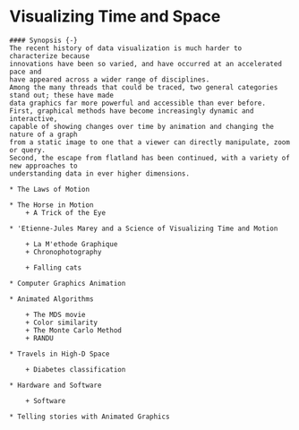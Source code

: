 # Visualizing Time and Space {#ch09-motion}

```block
#### Synopsis {-}
The recent history of data visualization is much harder to characterize because
innovations have been so varied, and have occurred at an accelerated pace and
have appeared across a wider range of disciplines.
Among the many threads that could be traced, two general categories stand out; these have made
data graphics far more powerful and accessible than ever before.
First, graphical methods have become increasingly dynamic and interactive,
capable of showing changes over time by animation and changing the nature of a graph
from a static image to one that a viewer can directly manipulate, zoom or query.
Second, the escape from flatland has been continued, with a variety of new approaches to 
understanding data in ever higher dimensions.
```

```block
* The Laws of Motion 

* The Horse in Motion 
	+ A Trick of the Eye

* 'Etienne-Jules Marey and a Science of Visualizing Time and Motion

	+ La M'ethode Graphique
	+ Chronophotography 

	+ Falling cats

* Computer Graphics Animation 

* Animated Algorithms 

	+ The MDS movie
	+ Color similarity
	+ The Monte Carlo Method
	+ RANDU

* Travels in High-D Space 

	+ Diabetes classification

* Hardware and Software

	+ Software

* Telling stories with Animated Graphics 

```
